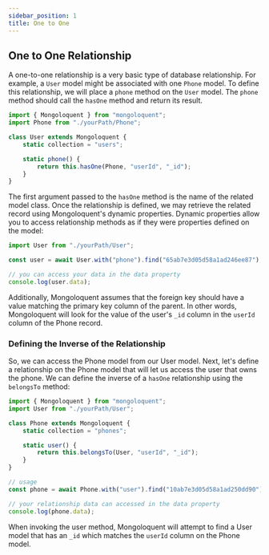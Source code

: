 ```yaml
---
sidebar_position: 1
title: One to One
---
```


## One to One Relationship

A one-to-one relationship is a very basic type of database relationship. For example, a `User` model might be associated with one `Phone` model. To define this relationship, we will place a `phone` method on the `User` model. The `phone` method should call the `hasOne` method and return its result.

```js
import { Mongoloquent } from "mongoloquent";
import Phone from "./yourPath/Phone";

class User extends Mongoloquent {
	static collection = "users";

	static phone() {
		return this.hasOne(Phone, "userId", "_id");
	}
}
```

The first argument passed to the `hasOne` method is the name of the related model class. Once the relationship is defined, we may retrieve the related record using Mongoloquent's dynamic properties. Dynamic properties allow you to access relationship methods as if they were properties defined on the model:

```js
import User from "./yourPath/User";

const user = await User.with("phone").find("65ab7e3d05d58a1ad246ee87");

// you can access your data in the data property
console.log(user.data);
```

Additionally, Mongoloquent assumes that the foreign key should have a value matching the primary key column of the parent. In other words, Mongoloquent will look for the value of the user's `_id` column in the `userId` column of the Phone record.

### Defining the Inverse of the Relationship

So, we can access the Phone model from our User model. Next, let's define a relationship on the Phone model that will let us access the user that owns the phone. We can define the inverse of a `hasOne` relationship using the `belongsTo` method:

```js
import { Mongoloquent } from "mongoloquent";
import User from "./yourPath/User";

class Phone extends Mongoloquent {
	static collection = "phones";

	static user() {
		return this.belongsTo(User, "userId", "_id");
	}
}

// usage
const phone = await Phone.with("user").find("10ab7e3d05d58a1ad250dd90");

// your relationship data can accessed in the data property
console.log(phone.data);
```

When invoking the user method, Mongoloquent will attempt to find a User model that has an `_id` which matches the `userId` column on the Phone model.
